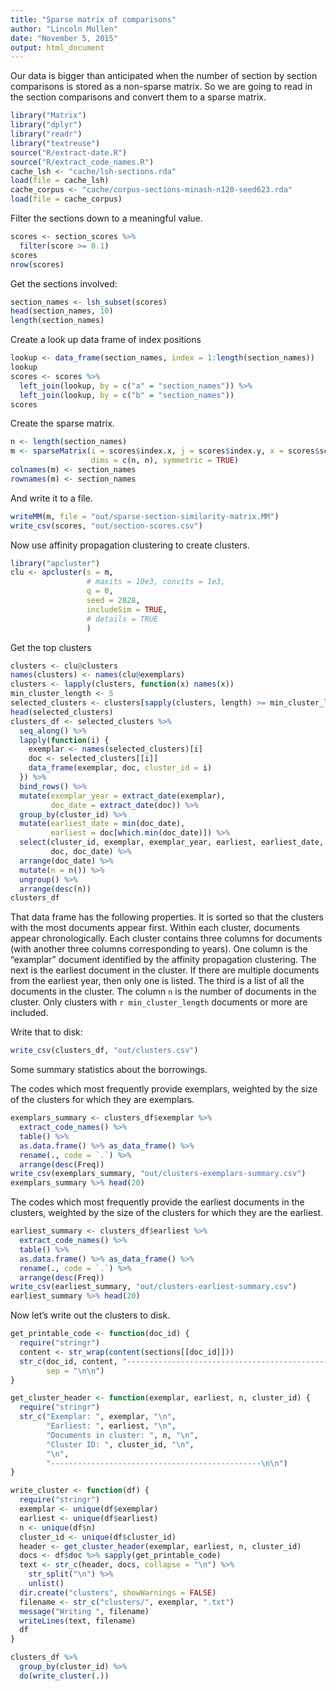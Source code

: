 ```yaml
---
title: "Sparse matrix of comparisons"
author: "Lincoln Mullen"
date: "November 5, 2015"
output: html_document
---
```


Our data is bigger than anticipated when the number of section by section comparisons is stored as a non-sparse matrix. So we are going to read in the section comparisons and convert them to a sparse matrix.

```r
library("Matrix")
library("dplyr")
library("readr")
library("textreuse")
source("R/extract-date.R")
source("R/extract_code_names.R")
cache_lsh <- "cache/lsh-sections.rda"
load(file = cache_lsh)
cache_corpus <- "cache/corpus-sections-minash-n120-seed623.rda"
load(file = cache_corpus)
```

Filter the sections down to a meaningful value.

```r
scores <- section_scores %>% 
  filter(score >= 0.1)
scores
nrow(scores)
```

Get the sections involved:

```r
section_names <- lsh_subset(scores)
head(section_names, 10)
length(section_names)
```

Create a look up data frame of index positions

```r
lookup <- data_frame(section_names, index = 1:length(section_names))
lookup
scores <- scores %>% 
  left_join(lookup, by = c("a" = "section_names")) %>% 
  left_join(lookup, by = c("b" = "section_names")) 
scores
```

Create the sparse matrix.

```r
n <- length(section_names)
m <- sparseMatrix(i = scores$index.x, j = scores$index.y, x = scores$score,
                  dims = c(n, n), symmetric = TRUE)
colnames(m) <- section_names
rownames(m) <- section_names
```

And write it to a file.

```r
writeMM(m, file = "out/sparse-section-similarity-matrix.MM")
write_csv(scores, "out/section-scores.csv")
```

Now use affinity propagation clustering to create clusters.

```r
library("apcluster")
clu <- apcluster(s = m,
                 # maxits = 10e3, convits = 1e3,
                 q = 0,
                 seed = 2828, 
                 includeSim = TRUE,
                 # details = TRUE
                 )
```

Get the top clusters

```r
clusters <- clu@clusters 
names(clusters) <- names(clu@exemplars)
clusters <- lapply(clusters, function(x) names(x))
min_cluster_length <- 5
selected_clusters <- clusters[sapply(clusters, length) >= min_cluster_length]
head(selected_clusters)
clusters_df <- selected_clusters %>% 
  seq_along() %>% 
  lapply(function(i) {
    exemplar <- names(selected_clusters)[i]
    doc <- selected_clusters[[i]]
    data_frame(exemplar, doc, cluster_id = i)
  }) %>% 
  bind_rows() %>% 
  mutate(exemplar_year = extract_date(exemplar),
         doc_date = extract_date(doc)) %>% 
  group_by(cluster_id) %>% 
  mutate(earliest_date = min(doc_date),
         earliest = doc[which.min(doc_date)]) %>% 
  select(cluster_id, exemplar, exemplar_year, earliest, earliest_date,
         doc, doc_date) %>% 
  arrange(doc_date) %>% 
  mutate(n = n()) %>% 
  ungroup() %>% 
  arrange(desc(n))
clusters_df
```

That data frame has the following properties. It is sorted so that the clusters with the most documents appear first. Within each cluster, documents appear chronologically. Each cluster contains three columns for documents (with another three columns corresponding to years). One column is the "examplar" document identified by the affinity propagation clustering. The next is the earliest document in the cluster. If there are multiple documents from the earliest year, then only one is listed. The third is a list of all the documents in the cluster. The column `n` is the number of documents in the cluster. Only clusters with `r min_cluster_length` documents or more are included.

Write that to disk:

```r
write_csv(clusters_df, "out/clusters.csv")
```

Some summary statistics about the borrowings. 

The codes which most frequently provide exemplars, weighted by the size of the clusters for which they are exemplars.

```r
exemplars_summary <- clusters_df$exemplar %>% 
  extract_code_names() %>% 
  table() %>% 
  as.data.frame() %>% as_data_frame() %>% 
  rename(., code = `.`) %>% 
  arrange(desc(Freq))
write_csv(exemplars_summary, "out/clusters-exemplars-summary.csv")
exemplars_summary %>% head(20)
```

The codes which most frequently provide the earliest documents in the clusters, weighted by the size of the clusters for which they are the earliest.

```r
earliest_summary <- clusters_df$earliest %>% 
  extract_code_names() %>% 
  table() %>% 
  as.data.frame() %>% as_data_frame() %>% 
  rename(., code = `.`) %>% 
  arrange(desc(Freq)) 
write_csv(earliest_summary, "out/clusters-earliest-summary.csv")
earliest_summary %>% head(20)
```

Now let's write out the clusters to disk.

```r
get_printable_code <- function(doc_id) {
  require("stringr")
  content <- str_wrap(content(sections[[doc_id]]))
  str_c(doc_id, content, "-----------------------------------------------\n\n", 
        sep = "\n\n")
}

get_cluster_header <- function(exemplar, earliest, n, cluster_id) {
  require("stringr")
  str_c("Exemplar: ", exemplar, "\n",
        "Earliest: ", earliest, "\n",
        "Documents in cluster: ", n, "\n",
        "Cluster ID: ", cluster_id, "\n",
        "\n",
        "-----------------------------------------------\n\n")
}

write_cluster <- function(df) {
  require("stringr")
  exemplar <- unique(df$exemplar)
  earliest <- unique(df$earliest)
  n <- unique(df$n)
  cluster_id <- unique(df$cluster_id)
  header <- get_cluster_header(exemplar, earliest, n, cluster_id)
  docs <- df$doc %>% sapply(get_printable_code) 
  text <- str_c(header, docs, collapse = "\n") %>% 
    str_split("\n") %>% 
    unlist()
  dir.create("clusters", showWarnings = FALSE)
  filename <- str_c("clusters/", exemplar, ".txt")
  message("Writing ", filename)
  writeLines(text, filename)
  df
}

clusters_df %>% 
  group_by(cluster_id) %>% 
  do(write_cluster(.))
```

